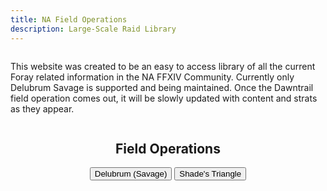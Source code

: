 ```yaml
---
title: NA Field Operations
description: Large-Scale Raid Library
---
```



<link
  rel="stylesheet"
  media="(prefers-color-scheme:dark)"
  href="https://cdn.jsdelivr.net/npm/@shoelace-style/shoelace@2.15.1/cdn/themes/dark.css"
  onload="document.documentElement.classList.add('sl-theme-dark');"
/>
<script type="module" src="https://cdn.jsdelivr.net/npm/@shoelace-style/shoelace@2.15.1/cdn/shoelace-autoloader.js"></script>

<html class="sl-theme-dark">
    <body>
    <div class="index-content">
        <sl-card style="display:flex;justify-content:center" class="card-basic">
            <p>This website was created to be an easy to access library of all the current Foray related information in the NA FFXIV Community. Currently only Delubrum Savage is 
            supported and being maintained. Once the Dawntrail field operation comes out, it will be slowly updated with content and strats as they appear.</p>
        </sl-card>
        <h2 style="display:flex;justify-content:center">Field Operations</h2>
        <div style="display:flex;justify-content:center" class="multi-button">
            <div>
                <button onclick="location.href='/drs/overview'">Delubrum (Savage)</button>
                <button onclick="location.href='/triangle/overview'">Shade's Triangle</button>
            </div>
        </div>
    </div>
    </body>
 </html>